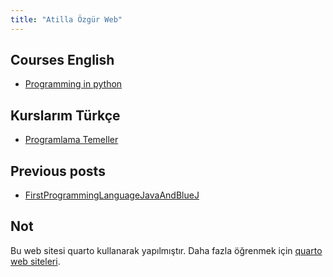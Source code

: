 ```yaml
---
title: "Atilla Özgür Web"
---
```


## Courses English

- [Programming in python](course-python)


## Kurslarım Türkçe 

- [Programlama Temeller](kurs-programlama-temeller)


## Previous posts

- [FirstProgrammingLanguageJavaAndBlueJ](FirstProgrammingLanguageJavaAndBlueJ.md)



## Not

Bu web sitesi quarto kullanarak yapılmıştır.
Daha fazla öğrenmek için [quarto web siteleri](https://quarto.org/docs/websites).


